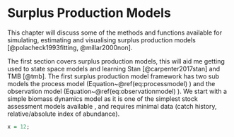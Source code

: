 # Surplus Production Models {#SPM}

This chapter will discuss some of the methods and functions available for simulating, estimating and visualising surplus production models [@polacheck1993fitting, @millar2000non].

The first section covers surplus production models, this will aid me getting used to state space models and learning Stan [@carpenter2017stan] and TMB [@tmb]. The first surplus production model framework has two sub models the process model (Equation~\@ref(eq:processmodel)	) and the observation model (Equation~\@ref(eq:observationmodel)	). We start with a simple biomass dynamics model as it is one of the simplest stock assessment models available \cite{hilborn1992quantitative}, and requires minimal data (catch history, relative/absolute index of abundance).
	
\begin{equation}
B_{t+1} = f(B_t | \boldsymbol{\theta}) e^{\epsilon_{t,p} - 0.5\sigma^2_p}
  (\#eq:processmodel)
\end{equation}
	
	
\begin{equation}
  I_t = g(B_t | \boldsymbol{\theta}) e^{\epsilon_{t,o} - 0.5\sigma^2_o}
  (\#eq:observationmodel)
\end{equation}	
	
```r
x = 12;
```	



